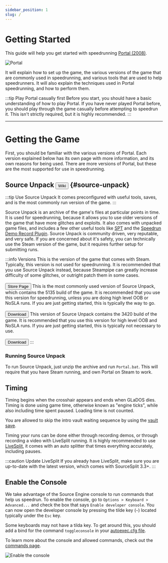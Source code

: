 ```yaml
---
sidebar_position: 1
slug: /
---
```


# Getting Started

This guide will help you get started with speedrunning [Portal (2008)](https://en.wikipedia.org/wiki/Portal_(video_game)).

![Portal](/img/portal-bg-720.jpg)

It will explain how to set up the game, the various versions of the game
that are commonly used in speedrunning, and various tools that are used to help speedrunners. It will also explain
the techniques used in Portal speedrunning, and how to perform them.

:::tip Play Portal casually first
Before you start, you should have a basic understanding of how to play Portal. If you have never played Portal before,
you should play through the game casually before attempting to speedrun it. This isn't strictly required, but it is highly
recommended.
:::

---
# Getting the Game

First, you should be familiar with the various versions of Portal. Each version explained below has its own page with
more information, and its own reasons for being used. There are more versions of Portal, but these are the most supported
for use in speedrunning.

## Source Unpack <a href="https://wiki.sourceruns.org/wiki/Source_Unpack"><button className="button button--primary">Wiki</button></a> {#source-unpack}
:::tip Use Source Unpack
It comes preconfigured with useful tools, saves, and is the most commonly run version of the game.
:::

Source Unpack is an archive of the game's files at particular points
in time. It is used for speedrunning, because it allows you to use older versions of the game that have more glitches
and exploits. It also comes with unpacked game files, and includes a few other useful tools like
[SPT](https://github.com/YaLTeR/SourcePauseTool) and the [Speedrun Demo Record Plugin](https://github.com/RedHaze/speedrun-demo-record-unified).
Source Unpack is community driven, very reputable, and very safe. If you are concerned about it's safety, you can
technically use the Steam version of the game, but it requires further setup for submitting runs.


:::info Versions
<Tabs defaultValue="5135">
    <TabItem value="steampipe" label="Steampipe">
        This is the version of the game that comes with Steam. Typically, this version is not used for speedrunning. It
        is recommended that you use Source Unpack instead, because Steampipe can greatly increase difficulty of some glitches,
        or outright patch them in some cases.<br /><br />
        <a href="https://store.steampowered.com/app/400/Portal/"><button className="button button--secondary">Store Page</button></a>
    </TabItem>
    <TabItem value="5135" label="5135">
        This is the most commonly used version of Source Unpack, which contains the 5135 build of the game. It is
        recommended that you use this version for speedrunning, unless you are doing high level OOB or NoSLA runs. If you
        are just getting started, this is typically the way to go.<br /><br />
        <a href="https://sourceunpack.gameabusefastcomplete.com/Source_Unpack.zip"><button className="button button--secondary">Download</button></a>
    </TabItem>
    <TabItem value="3420" label="3420">
        This version of Source Unpack contains the 3420 build of the game. It is recommended that
        you use this version for high level OOB and NoSLA runs. If you are just getting started, this is typically not
        necessary to use.<br /><br />
        <a href="https://sourceunpack.gameabusefastcomplete.com/Portal_3420.7z"><button className="button button--secondary">Download</button></a>
    </TabItem>
</Tabs>
:::

### Running Source Unpack
To run Source Unpack, just unzip the archive and run `Portal.bat`. This will require that you have Steam running, and own
Portal on Steam to work.


## Timing

Timing begins when the crosshair appears and ends when GLaDOS dies. Timing is done using game time,
otherwise known as "engine ticks", while also including time spent paused. Loading time is not counted.

You are allowed to skip the intro vault waiting sequence by using the [vault save](/intro/resources/saves#vault_save).

Timing your runs can be done either through recording demos, or through recording a video with LiveSplit running.
It is highly recommended to use [LiveSplit](/intro/resources/livesplit), it comes with an auto splitter that times everything accurately,
including pauses.

:::caution Update LiveSplit
If you already have LiveSplit, make sure you are up-to-date with the latest version, which comes with SourceSplit 3.3+.
:::

## Enable the Console

We take advantage of the Source Engine console to run commands that help us speedrun. To enable the console, go to
`Options > Keyboard > Advanced...` and check the box that says `Enable developer console`. You can now open the
developer console by pressing the tilde key (`~`) located typically under the `Esc` key.

Some keyboards may not have a tilda key. To get around this, you should add a bind for the command `toggleconsole` in your
[autoexec.cfg file]().

To learn more about the console and allowed commands, check out the [commands page](/intro/commands).

![Enable the console](/img/enable-console.png)